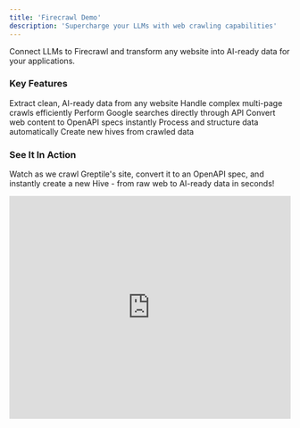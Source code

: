 ```yaml
---
title: 'Firecrawl Demo'
description: 'Supercharge your LLMs with web crawling capabilities'
---
```


Connect LLMs to Firecrawl and transform any website into AI-ready data for your applications.

### Key Features

<CardGroup cols={2}>
  <Card title="Clean Data Extraction" icon="screwdriver-wrench">
    Extract clean, AI-ready data from any website
  </Card>
  <Card title="Multi-page Crawling" icon="spider">
    Handle complex multi-page crawls efficiently
  </Card>
  <Card title="Google Search" icon="magnifying-glass">
    Perform Google searches directly through API
  </Card>
  <Card title="Instant Conversion" icon="bolt">
    Convert web content to OpenAPI specs instantly
  </Card>
  <Card title="Automated Processing" icon="gears">
    Process and structure data automatically
  </Card>
  <Card title="Hive Creation" icon="square-plus">
    Create new hives from crawled data
  </Card>
</CardGroup>

### See It In Action

Watch as we crawl Greptile's site, convert it to an OpenAPI spec, and instantly create a new Hive - from raw web to AI-ready data in seconds!

<Frame>
  <iframe
    width="100%"
    height="400"
    src="https://www.youtube.com/embed/rM4cVZ2mFms"
    title="Firecrawl Demo"
    frameBorder="0"
    allow="accelerometer; autoplay; clipboard-write; encrypted-media; gyroscope; picture-in-picture"
    allowFullScreen
  />
</Frame>
